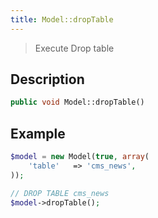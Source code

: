 ```yaml
---
title: Model::dropTable
---
```


> Execute Drop table


## Description

```php
public void Model::dropTable()
```


## Example

```php title="Controller"
$model = new Model(true, array(
    'table'   => 'cms_news',
));

// DROP TABLE cms_news
$model->dropTable();
```